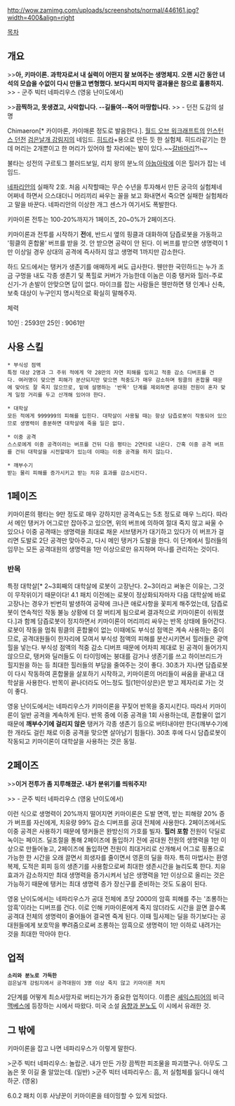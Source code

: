 http://wow.zamimg.com/uploads/screenshots/normal/446161.jpg?width=400&align=right


[[목차]]



== 개요 ==
>>'''아, 키마이론. 과학자로서 내 실력이 어떤지 잘 보여주는 생명체지. 오랜 시간 동안 녀석의 모습을 수없이 다시 만들고 변형했다. 보다시피 마지막 결과물은 참으로 훌륭하지.'''
>> - 군주 빅터 네파리우스 (영웅 난이도에서)

>>'''끔찍하고, 못생겼고, 사악합니다. --길들여--죽어 마땅합니다.'''
>> - 던전 도감의 설명

Chimaeron[* 카이마론, 카이매론 정도로 발음한다.]. [[월드 오브 워크래프트]]의 [[인스턴스 던전]] [[검은날개 강림지]]의 네임드. [[히드라]]+용으로 만든 듯 한 실험체. 히드라같기는 한데 머리는 2개뿐이고 한 머리가 있어야 할 자리에는 발이 있다.~~[[갈바마리]]?!~~

불타는 성전의 구르토그 블러드보일, 리치 왕의 분노의 [[아눕아락]]에 이은 힐러가 잡는 네임드.

[[네파리안]]의 실패작 2호. 처음 시작할때는 무슨 수년을 투자해서 만든 궁극의 실험체네 어쩌네 하면서 으스대더니 머리끼리 싸우는 꼴을 보고 화내면서 죽으면 실패한 실험체라고 말을 바꾼다. 네파리안의 이상한 개그 센스가 여기서도 폭발한다.

키마이론 전투는 100-20%까지가 1페이즈, 20~0%가 2페이즈다.

키마이론과 전투를 시작하기 '''전'''에, 반드시 옆의 핑클과 대화하여 담즙로봇을 가동하고 '핑클의 혼합물' 버프를 받을 것. 안 받으면 공략이 안 된다. 이 버프를 받으면 생명력이 1만 이상일 경우 상대의 공격에 즉사하지 않고 생명력 1까지만 감소한다.

하드 모드에서는 탱커가 생존기를 애매하게 써도 급사한다. 웬만한 국민하드는 누가 조금 구멍을 내도 각종 생존기 및 폭힐로 커버가 가능한데 이놈은 이중 탱커와 힐러-주로 신기-가 손발이 안맞으면 답이 없다. 마이크를 잡는 사람들은 웬만하면 탱 인계나 신축, 보축 대상이 누구인지 명시적으로 확실히 말해주자.

체력

10인 : 2593만
25인 : 9061만

== 사용 스킬 ==
 * 부식성 점액
 특정 대상 2명과 그 주위 적에게 약 28만의 자연 피해를 입히고 적중 감소 디버프를 건다. 여러명이 맞으면 피해가 분산되지만 맞으면 적중도가 매우 감소하며 핑클의 혼합물 때문에 맞아도 잘 죽지 않으므로, 밑에 설명하는 '반목' 단계를 제외하면 공대원 전원이 혼자 맞게 일정 거리를 두고 산개해 있어야 한다.

 * 대학살
 모든 적에게 999999의 피해를 입힌다. 대학살이 사용될 때는 항상 담즙로봇이 작동되어 있으므로 생명력이 충분하면 대학살에 죽을 일은 없다.

 * 이중 공격
 스스로에게 이중 공격이라는 버프를 건뒤 다음 평타는 2연타로 나온다. 간혹 이중 공격 버프를 건뒤 대학살을 시전할때가 있는데 이때는 이중 공격을 하지 않는다.

 * 깨부수기
 받는 물리 피해를 증가시키고 받는 치유 효과를 감소시킨다.

== 1페이즈 ==
키마이론의 평타는 9만 정도로 매우 강하지만 공격속도는 5초 정도로 매우 느리다. 따라서 메인 탱커가 어그로만 잡아주고 있으면, 위의 버프에 의하여 절대 죽지 않고 싸울 수 있으나 이중 공격때는 생명력을 최대로 채운 서브탱커가 대기하고 있다가 이 버프가 걸리면 도발로 2단 공격만 맞아주고, 다시 메인 탱커가 도발을 한다. 이 단계에서 힐러들의 임무는 모든 공격대원의 생명력을 1만 이상으로만 유지하며 마나를 관리하는 것이다.

=== 반목 ===
특정 대학살[* 2~3회째의 대학살에 로봇이 고장난다. 2~3이라고 써놓은 이유는, 그것이 무작위이기 때문이다! 4.1 패치 이전에는 로봇이 정상화되자마자 다음 대학살에 바로 고장나는 경우가 빈번히 발생하여 공략에 크나큰 애로사항을 꽃피게 해주었는데, 담즙로봇이 연속적인 작동 불능 상황에 더 잘 버티게 됨으로써 결과적으로 키마이론이 쉬워졌다.]과 함께 담즙로봇이 정지하면서 키마이론이 머리끼리 싸우는 반목 상태에 들어간다. 로봇이 작동을 멈춰 핑클의 혼합물이 없는 이때에도 부식성 점액은 계속 사용하는 중이므로, 공격대원들이 한자리에 모여서 부식성 점액의 피해를 분산시키면서 힐러들은 광역힐을 넣는다. 부식성 점액의 적중 감소 디버프 때문에 어차피 제대로 된 공격이 들어가지 않으므로, 탱커와 딜러들도 이 타이밍에는 붕대를 감거나 생존기를 쓰고 하이브리드가 힐지원을 하는 등 최대한 힐러들의 부담을 줄여주는 것이 좋다. 30초가 지나면 담즙로봇이 다시 작동하여 혼합물을 살포하기 시작하고, 키마이론의 머리들이 싸움을 끝내고 대학살을 사용한다. 반목이 끝나더라도 어느정도 힐(1만이상은)은 받고 제자리로 가는 것이 좋다.

영웅 난이도에서는 네파리우스가 키마이론을 꾸짖어 반목을 중지시킨다. 따라서 키마이론이 일반 공격을 계속하게 된다. 반목 중에 이중 공격을 1회 사용하는데, 혼합물이 없기 때문에 '''깨부수기에 걸리지 않은''' 탱커가 각종 생존기 등으로 버텨내야만 한다(깨부수기에 한 개라도 걸린 채로 이중 공격을 맞으면 살아남기 힘들다). 30초 후에 다시 담즙로봇이 작동되고 키마이론이 대학살을 사용하는 것은 동일. 

== 2페이즈 ==
>>'''이거 전투가 좀 지루해졌군. 내가 분위기를 띄워주지!'''

>> - 군주 빅터 네파리우스 (영웅 난이도에서)

이런 식으로 생명력이 20%까지 떨어지면 키마이론은 도발 면역, 받는 피해량 20% 증가 버프를 자신에게, 치유량 99% 감소 디버프를 공대 전체에 사용한다. 2페이즈에서도 이중 공격은 사용하기 때문에 탱커들은 완방신의 가호를 빌자. '''힐러 포함''' 전원이 닥딜로 녹이는 페이즈. 딜조절을 통해 2페이즈에 돌입하기 전에 공대원 전원의 생명력을 1만 이상으로 만들어놓고, 2페이즈에 돌입하면 전원이 최대거리로 산개해서 어그로 핑퐁으로 가능한 한 시간을 오래 끌면서 희생자를 줄이면서 영혼의 딜을 하자. 특히 마법사는 환영 복제, 도적은 회피 등의 생존기를 사용함으로써 최대한 생존시간을 늘리도록 한다. 치유 효과가 감소하지만 최대 생명력을 증가시켜서 남은 생명력을 1만 이상으로 올리는 것은 가능하기 때문에 탱커는 최대 생명력 증가 장신구를 준비하는 것도 도움이 된다.

영웅 난이도에서는 네파리우스가 공대 전체에 초당 2000의 암흑 피해를 주는 '조롱하는 암흑'이라는 디버프를 건다. 이로 인해 키마이론에게 죽지 않더라도 시간을 끌면 끌수록 공격대 전체의 생명력이 줄어들어 결국엔 죽게 된다. 이때 힐사제는 딜을 하기보다는 공대원들에게 보호막을 뿌려줌으로써 조롱하는 암흑으로 생명력이 1만 이하로 내려가는 것을 최대한 막아야 한다. 

== 업적 ==

 '''소리와 분노로 가득한'''
 검은날개 강림지에서 공격대원이 3명 이상 죽지 않고 키마이론 처치

2단계를 어떻게 최소사망자로 버티는가가 중요한 업적이다. 이름은 [[셰익스피어]]의 비극 [[맥베스]]에 등장하는 시에서 따왔다. 미국 소설 [[음향과 분노]]도 이 시에서 유래한 것.

== 그 밖에 ==
키마이론을 잡고 나면 네파리우스가 이렇게 말한다.

>군주 빅터 네파리우스: 놀랍군. 내가 만든 가장 끔찍한 피조물을 파괴했구나. 아무도 그놈은 못 이길 줄 알았는데. (일반)
>군주 빅터 네파리우스: 흠, 저 실험체를 잃다니 애석하군. (영웅)

6.0.2 패치 이후 사냥꾼이 키마이론을 테이밍할 수 있게 되었다.
